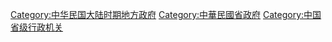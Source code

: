 [[Category:中华民国大陆时期地方政府|Category:中华民国大陆时期地方政府]]
[[Category:中華民國省政府|Category:中華民國省政府]]
[[Category:中国省级行政机关|Category:中国省级行政机关]]